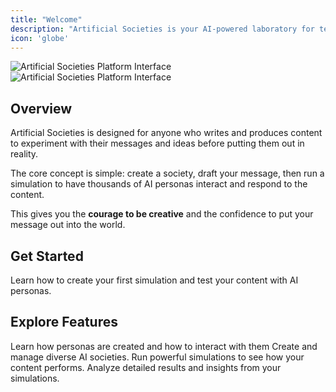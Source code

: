 ```yaml
---
title: "Welcome"
description: "Artificial Societies is your AI-powered laboratory for testing content and messages before they reach the real world."
icon: 'globe'
---
```


<Frame>
  <img
    className="block dark:hidden"
    src="/images/hero.png"
    alt="Artificial Societies Platform Interface"
  />
  <img
    className="hidden dark:block"
    src="/images/hero.png"
    alt="Artificial Societies Platform Interface"
  />
</Frame>

## Overview

Artificial Societies is designed for anyone who writes and produces content to experiment with their messages and ideas before putting them out in reality.

The core concept is simple: create a society, draft your message, then run a simulation to have thousands of AI personas interact and respond to the content.

This gives you the **courage to be creative** and the confidence to put your message out into the world.

## Get Started

<Card href="/quickstart" title="Quick Start Guide" icon="rocket">
  Learn how to create your first simulation and test your content with AI personas.
</Card>

## Explore Features

<div className="grid grid-cols-1 md:grid-cols-2 gap-4 mt-6">
  <Card href="/features/personas" title="Personas" icon="user">
    Learn how personas are created and how to interact with them
  </Card>

  <Card href="/features/societies" title="Societies" icon="users">
    Create and manage diverse AI societies.
  </Card>
  
  <Card href="/features/simulations" title="Simulations" icon="flask">
    Run powerful simulations to see how your content performs.
  </Card>
  
  <Card href="/features/results" title="Results" icon="chart-line">
    Analyze detailed results and insights from your simulations.
  </Card>
</div>